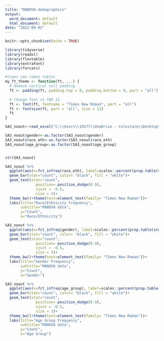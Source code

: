```yaml
---
title: "MANOVA-demographics"
output:
  word_document: default
  html_document: default
date: "2022-09-02"
---
```



```r
knitr::opts_chunk$set(echo = TRUE)
```

```r
library(tidyverse)
library(readxl)
library(flextable)
library(extrafont)
library(forcats)
```

```r
#times new roman tables
my_ft_theme <- function(ft, ...) {
  # Remove vertical cell padding
  ft <- padding(ft, padding.top = 0, padding.bottom = 0, part = "all")
  
  # Change font to TNR 11
  ft <- font(ft, fontname = "Times New Roman", part = "all")
  ft <- fontsize(ft, part = "all", size = 12)
  ft
}
```


```r
SA3_noout<-read_excel("C:\\Users\\19177\\OneDrive - Colostate\\Desktop\\Dissertation\\headscan_dissertation\\SA3_noout.xlsx")

SA3_noout$gender<-as.factor(SA3_noout$gender)
SA3_noout$race_eth<-as.factor(SA3_noout$race_eth)
SA3_noout$age_group<-as.factor(SA3_noout$age_group)


str(SA3_noout)
```




```r
SA3_noout %>% 
  ggplot(aes(x=fct_infreq(race_eth), label=scales::percent(prop.table(stat(count)))))+
  geom_bar(stat="count", color= "black", fill = "white")+
  geom_text(stat="count",
              position= position_dodge(0.9),
              vjust = -0.5, 
              size = 3)+
  theme_bw()+theme(text=element_text(family= "Times New Roman"))+
  labs(title="Race/Ethnicity Frequency",
       subtitle="MANOVA data",
       y="Count",
       x="Race/Ethnicity")
```



```r
SA3_noout %>% 
  ggplot(aes(x=fct_infreq(gender), label=scales::percent(prop.table(stat(count)))))+
  geom_bar(stat="count", color= "black", fill = "white")+
  geom_text(stat="count",
              position= position_dodge(0.9),
              vjust = -0.5, 
              size = 3)+
  theme_bw()+theme(text=element_text(family= "Times New Roman"))+
  labs(title="Gender Frequency",
       subtitle="MANOVA data",
       y="Count",
       x="Gender")
```



```r
SA3_noout %>% 
  ggplot(aes(x=fct_infreq(age_group), label=scales::percent(prop.table(stat(count)))))+
  geom_bar(stat="count", color= "black", fill = "white")+
  geom_text(stat="count",
              position= position_dodge(0.9),
              vjust = -0.5, 
              size = 3)+
  theme_bw()+theme(text=element_text(family= "Times New Roman"))+
  labs(title="Age Group Frequency",
       subtitle="MANOVA data",
       y="Count",
       x="Age Group")

```

